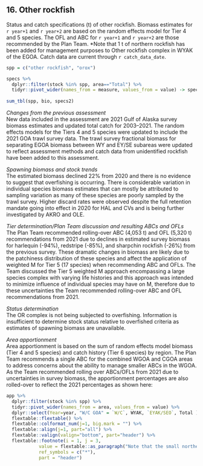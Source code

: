 ## 16. Other rockfish
Status and catch specifications (t) of other rockfish. Biomass estimates for `r year+1` and `r year+2` are based on the random effects model for Tier 4 and 5 species. 
The OFL and ABC for `r year+1` and `r year+2` are those recommended by the Plan Team. 
*Note that 1 t of northern rockfish has been added for management purposes to Other rockfish complex in WYAK of the EGOA. 
Catch data are current through `r catch_data_date`. 

```r
spp = c("other rockfish", "orox")

specs %>% 
  dplyr::filter(stock %in% spp, area=="Total") %>% 
  tidyr::pivot_wider(names_from = measure, values_from = value) -> specs2
  
sum_tbl(spp, bio, specs2)
```

*Changes from the previous assessment*  
New data included in the assessment are 2021 Gulf of Alaska survey biomass estimates and updated total catch for 2003–2021. 
The random effects models for the Tiers 4 and 5 species were updated to include the 2021 GOA trawl survey data. 
The trawl survey fractional biomass for separating EGOA biomass between WY and EY/SE subareas were updated to reflect assessment methods and catch data from unidentified rockfish have been added to this assessment.

*Spawning biomass and stock trends*  
The estimated biomass declined 22% from 2020 and there is no evidence to suggest that overfishing is occurring. 
There is considerable variation in individual species biomass estimates that can mostly be attributed to sampling variation as many of these species are poorly sampled by the trawl survey. 
Higher discard rates were observed despite the full retention mandate going into effect in 2020 for HAL and CVs and is being further investigated by AKRO and OLE.

*Tier determination/Plan Team discussion and resulting ABCs and OFLs*  
The Plan Team recommended rolling-over ABC (4,053 t) and OFL (5,320 t) recommendations from 2021 due to declines in estimated survey biomass for harlequin (-94%), redstripe (-85%), and sharpchin rockfish (-26%) from the previous survey. 
These dramatic changes in biomass are likely due to the patchiness distribution of these species and affect the application of weighted M for Tier 5 (17 species) when recommending ABC and OFLs. 
The Team discussed the Tier 5 weighted M approach encompassing a large species complex with varying life histories and this approach was intended to minimize influence of individual species may have on M, therefore due to these uncertainties the Team recommended rolling-over ABC and OFL recommendations from 2021.

*Status determination*  
The OR complex is not being subjected to overfishing. 
Information is insufficient to determine stock status relative to overfished criteria as estimates of spawning biomass are unavailable.

*Area apportionment*  
Area apportionment is based on the sum of random effects model biomass (Tier 4 and 5 species) and catch history (Tier 6 species) by region. 
The Plan Team recommends a single ABC for the combined WGOA and CGOA areas to address concerns about the ability to manage smaller ABCs in the WGOA.
As the Team recommended rolling over ABCs/OFLs from 2021 due to uncertainties in survey biomass, the apportionment percentages are also rolled-over to reflect the 2021 percentages as shown here:

```r
app %>% 
  dplyr::filter(stock %in% spp) %>% 
  tidyr::pivot_wider(names_from = area, values_from = value) %>% 
  dplyr::select(Year=year, "W/C GOA" = `W/C`, WYAK, `EYAK/SEO`, Total ) %>% 
  flextable::flextable() %>% 
  flextable::colformat_num(j=1, big.mark = "") %>% 
  flextable::align(j=1, part="all") %>% 
  flextable::valign(valign="bottom", part="header") %>% 
  flextable::footnote(i = 1, j = 3,
            value = flextable::as_paragraph("Note that the small northern rockfish ABC apportionments from the Eastern Gulf are combined with the other rockfish complex ABC in the West Yakutat management area for management purposes and are added here from the Team recommended apportionments for Other rockfish."),
            ref_symbols = c("*"),
            part = "header")
```


